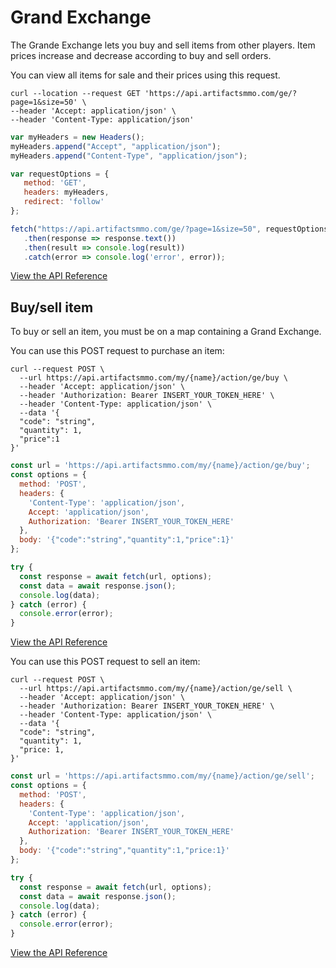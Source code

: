 

# Grand Exchange
 
The Grande Exchange lets you buy and sell items from other players. Item prices increase and decrease according to buy and sell orders. 

You can view all items for sale and their prices using this request. 

```http filename="cURL" copy
curl --location --request GET 'https://api.artifactsmmo.com/ge/?page=1&size=50' \
--header 'Accept: application/json' \
--header 'Content-Type: application/json'
```
```js filename="Javascript" copy
var myHeaders = new Headers();
myHeaders.append("Accept", "application/json");
myHeaders.append("Content-Type", "application/json");

var requestOptions = {
   method: 'GET',
   headers: myHeaders,
   redirect: 'follow'
};

fetch("https://api.artifactsmmo.com/ge/?page=1&size=50", requestOptions)
   .then(response => response.text())
   .then(result => console.log(result))
   .catch(error => console.log('error', error));
```

[View the API Reference](https://api.artifactsmmo.com/docs/#/operations/all_ge_items_ge__get)


## Buy/sell item

To buy or sell an item, you must be on a map containing a Grand Exchange.

You can use this POST request to purchase an item:

```http filename="cURL" copy
curl --request POST \
  --url https://api.artifactsmmo.com/my/{name}/action/ge/buy \
  --header 'Accept: application/json' \
  --header 'Authorization: Bearer INSERT_YOUR_TOKEN_HERE' \
  --header 'Content-Type: application/json' \
  --data '{
  "code": "string",
  "quantity": 1,
  "price":1
}'
```
```js filename="Javascript" copy
const url = 'https://api.artifactsmmo.com/my/{name}/action/ge/buy';
const options = {
  method: 'POST',
  headers: {
    'Content-Type': 'application/json',
    Accept: 'application/json',
    Authorization: 'Bearer INSERT_YOUR_TOKEN_HERE'
  },
  body: '{"code":"string","quantity":1,"price":1}'
};

try {
  const response = await fetch(url, options);
  const data = await response.json();
  console.log(data);
} catch (error) {
  console.error(error);
}
```
[View the API Reference](https://api.artifactsmmo.com/docs/#/operations/action_ge_buy_item_my__name__action_ge_buy_post)


You can use this POST request to sell an item:

```http filename="cURL" copy
curl --request POST \
  --url https://api.artifactsmmo.com/my/{name}/action/ge/sell \
  --header 'Accept: application/json' \
  --header 'Authorization: Bearer INSERT_YOUR_TOKEN_HERE' \
  --header 'Content-Type: application/json' \
  --data '{
  "code": "string",
  "quantity": 1,
  "price: 1,
}'
```
```js filename="Javascript" copy
const url = 'https://api.artifactsmmo.com/my/{name}/action/ge/sell';
const options = {
  method: 'POST',
  headers: {
    'Content-Type': 'application/json',
    Accept: 'application/json',
    Authorization: 'Bearer INSERT_YOUR_TOKEN_HERE'
  },
  body: '{"code":"string","quantity":1,"price:1}'
};

try {
  const response = await fetch(url, options);
  const data = await response.json();
  console.log(data);
} catch (error) {
  console.error(error);
}
```

[View the API Reference](https://api.artifactsmmo.com/docs/#/operations/action_ge_sell_item_my__name__action_ge_sell_post)